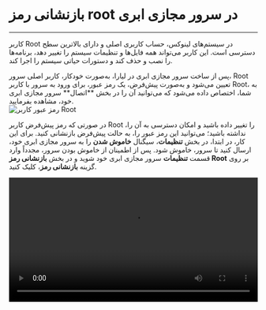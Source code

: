 

<Layout>
<Head>
<title>مستندات بازنشانی رمز root در سرور مجازی ابری - لیارا</title>
<meta property="og:title" content="مستندات خدمات رایانش ابری لیارا" />
<meta property="og:description" content="مستندات مربوط به نحوه بازنشانی رمز کاربر Root در سرور مجازی در لیارا"  />
</Head>

# بازنشانی رمز root در سرور مجازی ابری
<hr className="mb-2" />

کاربر Root در سیستم‌های لینوکس، حساب کاربری اصلی و دارای بالاترین سطح دسترسی است. این کاربر می‌تواند همه فایل‌ها و تنظیمات سیستم را تغییر دهد، برنامه‌ها را نصب و حذف کند و دستورات حیاتی سیستم را اجرا کند. 
<div className="h-4" />
پس از ساخت سرور مجازی ابری در لیارا، به‌صورت خودکار، کاربر اصلی سرور، Root تعیین می‌شود و به‌صورت پیش‌فرض، یک رمز عبور، برای ورود به سرور با کاربر Root، به شما، اختصاص 
داده می‌شود که می‌توانید آن را در بخش **اتصال** سرور مجازی ابری خود، مشاهده بفرمایید. 

<div className="h-4" />
<img src="https://media.liara.ir/vps/password-info-cloud-server.png" alt="رمز عبور کاربر Root" />
<div className="h-4" />

در صورتی که رمز پیش‌فرض کاربر Root را تغییر داده باشید و 
امکان دسترسی به آن را، نداشته باشید؛ می‌توانید این رمز عبور را، به حالت پیش‌فرض بازنشانی کنید.
برای این کار، در ابتدا، در بخش **تنظیمات**، سیگنال **خاموش شدن** را به سرور مجازی ابری خود، ارسال کنید تا سرور، خاموش شود.
پس از اطمینان از خاموش بودن سرور، مجدداً وارد قسمت **تنظیمات** سرور مجازی ابری خود شوید و در بخش **بازنشانی رمز Root** بر روی گزینه **بازنشانی رمز**، کلیک کنید.

<div className="h-4" />
<video
  src="https://media.liara.ir/vps/reset-root-password-using-console.mp4"
  controls="controls"
  className="block w-full"
  width="100%"
/>
<div className="h-4" />

</Layout>
